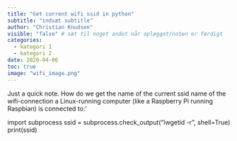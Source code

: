 ```yaml
---
title: "Get current wifi ssid in python"
subtitle: "indsæt subtitle"
author: "Christian Knudsen"
visible: "false" # sæt til noget andet når oplægget/noten er færdigt
categories:
  - kategori 1
  - kategori 2
date: 2020-04-06
toc: true
image: "wifi_image.png"
---
```



Just a quick note. How do we get the name of the current ssid name of the wifi-connection a Linux-running computer (like a Raspberry Pi running Raspbian) is connected to:'


import subprocess 
ssid = subprocess.check_output("iwgetid -r", shell=True) 
print(ssid)
